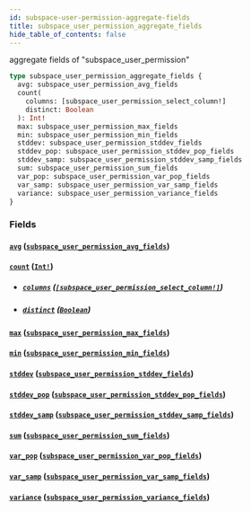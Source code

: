 ```yaml
---
id: subspace-user-permission-aggregate-fields
title: subspace_user_permission_aggregate_fields
hide_table_of_contents: false
---
```


aggregate fields of "subspace_user_permission"

```graphql
type subspace_user_permission_aggregate_fields {
  avg: subspace_user_permission_avg_fields
  count(
    columns: [subspace_user_permission_select_column!]
    distinct: Boolean
  ): Int!
  max: subspace_user_permission_max_fields
  min: subspace_user_permission_min_fields
  stddev: subspace_user_permission_stddev_fields
  stddev_pop: subspace_user_permission_stddev_pop_fields
  stddev_samp: subspace_user_permission_stddev_samp_fields
  sum: subspace_user_permission_sum_fields
  var_pop: subspace_user_permission_var_pop_fields
  var_samp: subspace_user_permission_var_samp_fields
  variance: subspace_user_permission_variance_fields
}
```

### Fields

#### [`avg`](#) ([`subspace_user_permission_avg_fields`](/07-graphql/objects/subspace-user-permission-avg-fields))

#### [`count`](#) ([`Int!`](/07-graphql/scalars/int))

- ##### [`columns`](#) ([`[subspace_user_permission_select_column!]`](/07-graphql/enums/subspace-user-permission-select-column))

- ##### [`distinct`](#) ([`Boolean`](/07-graphql/scalars/boolean))

#### [`max`](#) ([`subspace_user_permission_max_fields`](/07-graphql/objects/subspace-user-permission-max-fields))

#### [`min`](#) ([`subspace_user_permission_min_fields`](/07-graphql/objects/subspace-user-permission-min-fields))

#### [`stddev`](#) ([`subspace_user_permission_stddev_fields`](/07-graphql/objects/subspace-user-permission-stddev-fields))

#### [`stddev_pop`](#) ([`subspace_user_permission_stddev_pop_fields`](/07-graphql/objects/subspace-user-permission-stddev-pop-fields))

#### [`stddev_samp`](#) ([`subspace_user_permission_stddev_samp_fields`](/07-graphql/objects/subspace-user-permission-stddev-samp-fields))

#### [`sum`](#) ([`subspace_user_permission_sum_fields`](/07-graphql/objects/subspace-user-permission-sum-fields))

#### [`var_pop`](#) ([`subspace_user_permission_var_pop_fields`](/07-graphql/objects/subspace-user-permission-var-pop-fields))

#### [`var_samp`](#) ([`subspace_user_permission_var_samp_fields`](/07-graphql/objects/subspace-user-permission-var-samp-fields))

#### [`variance`](#) ([`subspace_user_permission_variance_fields`](/07-graphql/objects/subspace-user-permission-variance-fields))
